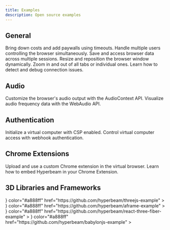 ```yaml
---
title: Examples
description: Open source examples
---
```


## General

<CardGroup cols={2}>
  <Card
    title="Timeouts"
    icon="timer"
    color="#a888ff"
    href="https://github.com/hyperbeam/examples/tree/master/timeout"
  >
    Bring down costs and add paywalls using timeouts.
  </Card>
  <Card
    title="Multi Cursor"
    icon="arrow-pointer"
    color="#a888ff"
    href="https://github.com/hyperbeam/examples/tree/master/multicursor"
  >
    Handle multiple users controlling the browser simultaneously.
  </Card>
  <Card
    title="Persistence"
    icon="floppy-disk"
    color="#a888ff"
    href="https://github.com/hyperbeam/examples/tree/master/persistence"
  >
    Save and access browser data across multiple sessions.
  </Card>
  <Card
    title="Resize"
    icon="up-right-and-down-left-from-center"
    color="#a888ff"
    href="https://github.com/hyperbeam/examples/tree/master/resize"
  >
    Resize and reposition the browser window dynamically.
  </Card>
  <Card
    title="Zoom"
    icon="magnifying-glass"
    color="#a888ff"
    href="https://github.com/hyperbeam/examples/tree/master/zoom"
  >
    Zoom in and out of all tabs or individual ones.
  </Card>
  <Card
    title="Troubleshooting"
    icon="wifi-exclamation"
    color="#a888ff"
    href="https://github.com/hyperbeam/examples/tree/master/troubleshooting"
  >
    Learn how to detect and debug connection issues.
  </Card>
</CardGroup>

## Audio

<CardGroup cols={2}>
  <Card
    title="Audio Context"
    icon="square-sliders-vertical"
    color="#a888ff"
    href="https://github.com/hyperbeam/examples/tree/master/audio-context"
  >
    Customize the browser's audio output with the AudioContext API.
  </Card>
  <Card
    title="Audio Visualization"
    icon="waveform-lines"
    color="#a888ff"
    href="https://github.com/hyperbeam/examples/tree/master/audio-visualization"
  >
    Visualize audio frequency data with the WebAudio API.
  </Card>
</CardGroup>

## Authentication

<CardGroup>
  <Card
    title="Content Security Policy"
    icon="shield-check"
    color="#a888ff"
    href="https://github.com/hyperbeam/examples/tree/master/content-security-policy"
  >
    Initialize a virtual computer with CSP enabled.
  </Card>
  <Card
    title="Webhook Authentication"
    icon="key"
    color="#a888ff"
    href="https://github.com/hyperbeam/examples/tree/master/webhook-auth"
  >
    Control virtual computer access with webhook authentication.
  </Card>
</CardGroup>

## Chrome Extensions

<CardGroup cols={2}>
  <Card
    title="Upload Custom Chrome Extension"
    icon="cloud-arrow-up"
    color="#a888ff"
    href="https://github.com/hyperbeam/examples/tree/master/load-custom-chrome-extension"
  >
    Upload and use a custom Chrome extension in the virtual browser.
  </Card>
  <Card
    title="Embed in Chrome Extension"
    icon="chrome"
    color="#a888ff"
    href="https://github.com/hyperbeam/examples/tree/master/embed-in-chrome-extension"
  >
    Learn how to embed Hyperbeam in your Chrome Extension.
  </Card>
</CardGroup>

## 3D Libraries and Frameworks

<CardGroup cols={2}>
  <Card
    title="Three.js Example"
    icon={
      <img src="https://mintlify.s3-us-west-1.amazonaws.com/hyperbeam/assets/threejs-logo.svg" />
    }
    color="#a888ff"
    href="https://github.com/hyperbeam/threejs-example"
  ></Card>
  <Card
    title="A-Frame Example"
    icon={
      <img src="https://mintlify.s3-us-west-1.amazonaws.com/hyperbeam/assets/aframe-logo.png" />
    }
    color="#a888ff"
    href="https://github.com/hyperbeam/aframe-example"
  ></Card>
  <Card
    title="React Three Fiber Example"
    icon={
      <img src="https://mintlify.s3-us-west-1.amazonaws.com/hyperbeam/assets/react-logo.svg" />
    }
    color="#a888ff"
    href="https://github.com/hyperbeam/react-three-fiber-example"
  ></Card>
  <Card
    title="Babylon.js Example"
    icon={
      <img src="https://mintlify.s3-us-west-1.amazonaws.com/hyperbeam/assets/babylonjs-logo.svg" />
    }
    color="#a888ff"
    href="https://github.com/hyperbeam/babylonjs-example"
  ></Card>
</CardGroup>
